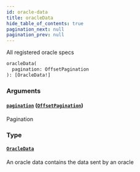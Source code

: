 ```yaml
---
id: oracle-data
title: oracleData
hide_table_of_contents: true
pagination_next: null
pagination_prev: null
---
```



All registered oracle specs

```graphql
oracleData(
  pagination: OffsetPagination
): [OracleData!]
```


### Arguments

#### [`pagination`](#) ([`OffsetPagination`](/docs/testnet/graphql/inputs/offset-pagination))

Pagination


### Type

#### [`OracleData`](/docs/testnet/graphql/objects/oracle-data)

An oracle data contains the data sent by an oracle




